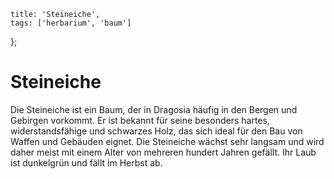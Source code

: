     title: 'Steineiche',
    tags: ['herbarium', 'baum']
};

# Steineiche

Die Steineiche ist ein Baum, der in Dragosia häufig in den Bergen und Gebirgen vorkommt.
Er ist bekannt für seine besonders hartes, widerstandsfähige und schwarzes Holz, das sich ideal für den Bau von Waffen und Gebäuden eignet.
Die Steineiche wächst sehr langsam und wird daher meist mit einem Alter von mehreren hundert Jahren gefällt. Ihr Laub ist dunkelgrün und fällt im Herbst ab.
